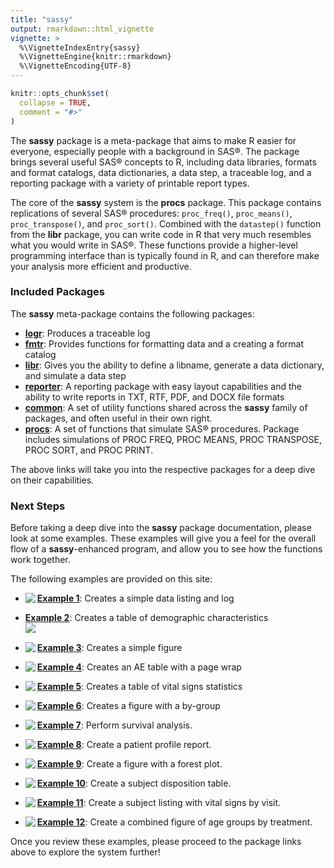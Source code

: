 ```yaml
---
title: "sassy"
output: rmarkdown::html_vignette
vignette: >
  %\VignetteIndexEntry{sassy}
  %\VignetteEngine{knitr::rmarkdown}
  %\VignetteEncoding{UTF-8}
---
```


```r
knitr::opts_chunk$set(
  collapse = TRUE,
  comment = "#>"
)
```

The **sassy** package is a meta-package that aims to make R easier for
everyone, especially people with a background in SAS®.
The package brings several useful SAS® concepts to R, including
data libraries, formats and format catalogs, data dictionaries, a data step,
a traceable log, and a reporting package with a variety of printable report types.

The core of the **sassy** system is the **procs** package.  This package contains 
replications of several SAS® procedures: `proc_freq()`, `proc_means()`,
`proc_transpose()`, and `proc_sort()`. Combined with the `datastep()` function
from the **libr** package, you can write code in R that very much resembles
what you would write in SAS®. These functions provide a higher-level programming
interface than is typically found in R, and can therefore make your analysis
more efficient and productive.

### Included Packages
The **sassy** meta-package contains the following packages:

* **[logr](https://logr.r-sassy.org)**: Produces a traceable log
* **[fmtr](https://fmtr.r-sassy.org)**: Provides functions for formatting 
data and a creating a format catalog
* **[libr](https://libr.r-sassy.org)**: Gives you the ability to define a 
libname, generate a data dictionary, and simulate a data step
* **[reporter](https://reporter.r-sassy.org)**: A reporting package with easy 
layout capabilities and the 
ability to write reports in TXT, RTF, PDF, and DOCX file formats
* **[common](https://common.r-sassy.org)**: A set of utility functions
shared across the **sassy** family of packages, and often 
useful in their own right. 
* **[procs](https://procs.r-sassy.org)**: A set of functions that simulate
SAS® procedures.  Package includes simulations of PROC FREQ, PROC MEANS,
PROC TRANSPOSE, PROC SORT, and PROC PRINT.

The above links will take you into the respective packages for a deep
dive on their capabilities.  

### Next Steps
Before taking a deep dive into the **sassy** package documentation, please
look at some examples. These examples will give you a feel for the overall
flow of a **sassy**-enhanced program, and allow you to see how the functions 
work together.

The following examples are provided on this site:

* **[Example 1](sassy-listing.html)**: 
Creates a simple data listing and log
<a href="sassy-listing.html">
 <img src="../man/images/listing.png" align="left" />
 </a>
<br>

* **[Example 2](sassy-dm.html)**: 
Creates a table of demographic characteristics  
<a href="sassy-dm.html">
<img src="../man/images/dm.png" align="left" />
</a>
<br>

* **[Example 3](sassy-figure.html)**: 
Creates a simple figure
<a href="sassy-figure.html">
<img src="../man/images/dm_fig1.png" align="left" />
</a>
<br>

* **[Example 4](sassy-ae.html)**: 
Creates an AE table with a page wrap
<a href="sassy-ae.html">
<img src="../man/images/ae1.png" align="left" />
</a>
<br>

* **[Example 5](sassy-vs.html)**: 
Creates a table of vital signs statistics
<a href="sassy-vs.html">
<img src="../man/images/vital_signs.png" align="left" />
</a>
<br>

* **[Example 6](sassy-figureby.html)**: 
Creates a figure with a by-group
<a href="sassy-figureby.html">
<img src="../man/images/vs_pg1.png" align="left" />
</a>
<br>

* **[Example 7](sassy-survival.html)**: 
Perform survival analysis.
<a href="sassy-survival.html">
<img src="../man/images/survival2.png" align="left" />
</a>
<br>

* **[Example 8](sassy-profile.html)**: 
Create a patient profile report.
<a href="sassy-profile.html">
<img src="../man/images/profile.png" align="left" />
</a>
<br>

* **[Example 9](sassy-forest.html)**: 
Create a figure with a forest plot.
<a href="sassy-forest.html">
<img src="../man/images/forest.png" align="left" />
</a>
<br>

* **[Example 10](sassy-ds.html)**: 
Create a subject disposition table.
<a href="sassy-ds.html">
<img src="../man/images/disposition.png" align="left" />
</a>
<br>

* **[Example 11](sassy-plisting.html)**: 
Create a subject listing with vital signs by visit.
<a href="sassy-plisting.html">
<img src="../man/images/plisting.png" align="left" />
</a>
<br>

* **[Example 12](sassy-pfigure.html)**: 
Create a combined figure of age groups by treatment.
<a href="sassy-pfigure.html">
<img src="../man/images/pfigure.png" align="left" />
</a>
<br>


Once you review these examples, please proceed to the package links above to
explore the system further!



